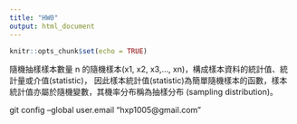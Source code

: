 ```yaml
---
title: "HW0"
output: html_document
---
```


```r
knitr::opts_chunk$set(echo = TRUE)
```
隨機抽樣樣本數量 n 的隨機樣本(x1, x2, x3,…, xn)，構成樣本資料的統計值、統計量或介值(statistic)，
因此樣本統計值(statistic)為簡單隨機樣本的函數，樣本統計值亦屬於隨機變數，其機率分布稱為抽樣分布
(sampling distribution)。

git config --global user.email "hxp1005@gmail.com"